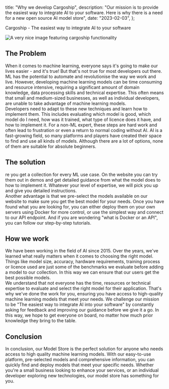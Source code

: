 
  title: "Why we develop Cargoship",
  description:
    "Our mission is to provide the easiest way to integrate AI to your software. Here is why there is a need for a new open source AI model store",
  date: "2023-02-03",
};

Cargoship - The easiest way to integrate AI to your software

<Image src={MyImage} alt="A very nice image featuring cargoship functionality" />

## The Problem

When it comes to machine learning, everyone says it's going to make our lives easier - and it's true! But that's not true for most developers out there. ML has the potential to automate and revolutionise the way we work and live. However, developing machine learning models can be time consuming and resource intensive, requiring a significant amount of domain knowledge, data processing skills and technical expertise. This often means that small and medium-sized businesses, as well as individual developers, are unable to take advantage of machine learning models. <br/>
Developers need to adapt to these new techniques and learn how to implement them. This includes evaluating which model is good, which model do I need, how was it trained, what type of licence does it have, and how to implement it. For a non-ML expert, these steps are hard work and often lead to frustration or even a return to normal coding without AI.
AI is a fast-growing field, so many platforms and players have created their space to find and use all kinds of models. Although there are a lot of options, none of them are suitable for absolute beginners. <br/>

## The solution

re you get a collection for every ML use case. On the website you can try them out in demos and get detailed guidance from what the model does to how to implement it. Whatever your level of expertise, we will pick you up and give you detailed instructions. <br/>
Another advantage is that we pre-select the models available on our website to make sure you get the best model for your needs. Once you have found what you are looking for, you can either deploy them on your own servers using Docker for more control, or use the simplest way and connect to our API endpoint. And if you are wondering "what is Docker or an API", you can follow our step-by-step tutorials. <br/>

## How we work

We have been working in the field of AI since 2015. Over the years, we've learned what really matters when it comes to choosing the right model. Things like model size, accuracy, hardware requirements, training process or licence used are just some of the benchmarks we evaluate before adding a model to our collection. In this way we can ensure that our users get the best possible models. <br/>
We understand that not everyone has the time, resources or technical expertise to evaluate and select the right model for their application. That's why we've done the work for you, ensuring you have access to high-quality machine learning models that meet your needs.
We challenge our mission to be "The easiest way to integrate AI into your software" by constantly asking for feedback and improving our guidance before we give it a go. In this way, we hope to get everyone on board, no matter how much prior knowledge they bring to the table. <br/>

## Conclusion

In conclusion, our Model Store is the perfect solution for anyone who needs access to high quality machine learning models. With our easy-to-use platform, pre-selected models and comprehensive information, you can quickly find and deploy models that meet your specific needs. Whether you're a small business looking to enhance your services, or an individual developer exploring new technologies, our model store has something for you.

<TryItCTA />

